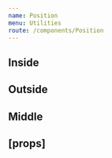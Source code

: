```yaml
---
name: Position
menu: Utilities
route: /components/Position
---
```



<PageTitle src="components/Position" title="Position" />

## Inside

<Playground>
  <div style={{ position: 'relative', width: '40px', height: '40px', backgroundColor: themes.light['color-BG50'] }}>
    <Position raised location="center" style={{ width: 12, height: 12 }}>
      <div style={{ width: '8px', height: '8px', backgroundColor: '#000', borderRadius: '100%' }} />
    </Position>
    <Position location="bottom-left" style={{ width: 12, height: 12 }} variant="inside">
      <div style={{ width: '8px', height: '8px', backgroundColor: '#000', borderRadius: '100%' }} />
    </Position>
    <Position location="bottom-center" style={{ width: 12, height: 12 }} variant="inside">
      <div style={{ width: '8px', height: '8px', backgroundColor: '#000', borderRadius: '100%' }} />
    </Position>
    <Position location="bottom-right" style={{ width: 12, height: 12 }} variant="inside">
      <div style={{ width: '8px', height: '8px', backgroundColor: '#000', borderRadius: '100%' }} />
    </Position>
    <Position location="top-left" style={{ width: 12, height: 12 }} variant="inside">
      <div style={{ width: '8px', height: '8px', backgroundColor: '#000', borderRadius: '100%' }} />
    </Position>
    <Position location="top-center" style={{ width: 12, height: 12 }} variant="inside">
      <div style={{ width: '8px', height: '8px', backgroundColor: '#000', borderRadius: '100%' }} />
    </Position>
    <Position location="top-right" style={{ width: 12, height: 12 }} variant="inside">
      <div style={{ width: '8px', height: '8px', backgroundColor: '#000', borderRadius: '100%' }} />
    </Position>
    <Position location="left-center" style={{ width: 12, height: 12 }} variant="inside">
      <div style={{ width: '8px', height: '8px', backgroundColor: '#000', borderRadius: '100%' }} />
    </Position>
    <Position location="right-center" style={{ width: 12, height: 12 }} variant="inside">
      <div style={{ width: '8px', height: '8px', backgroundColor: '#000', borderRadius: '100%' }} />
    </Position>
    <Position location="center">
      <div style={{ width: '20px', height: '20px', backgroundColor: '#fff' }} />
    </Position>
  </div>
</Playground>

## Outside

<Playground>
  <div style={{ position: 'relative', width: '40px', height: '40px', backgroundColor: themes.light['color-BG50'] }}>
    <Position raised location="center" style={{ width: 12, height: 12 }}>
      <div style={{ width: '8px', height: '8px', backgroundColor: '#000', borderRadius: '100%' }} />
    </Position>
    <Position location="bottom-left" style={{ width: 12, height: 12 }} variant="outside">
      <div style={{ width: '8px', height: '8px', backgroundColor: '#000', borderRadius: '100%' }} />
    </Position>
    <Position location="bottom-center" style={{ width: 12, height: 12 }} variant="outside">
      <div style={{ width: '8px', height: '8px', backgroundColor: '#000', borderRadius: '100%' }} />
    </Position>
    <Position location="bottom-right" style={{ width: 12, height: 12 }} variant="outside">
      <div style={{ width: '8px', height: '8px', backgroundColor: '#000', borderRadius: '100%' }} />
    </Position>
    <Position location="top-left" style={{ width: 12, height: 12 }} variant="outside">
      <div style={{ width: '8px', height: '8px', backgroundColor: '#000', borderRadius: '100%' }} />
    </Position>
    <Position location="top-center" style={{ width: 12, height: 12 }} variant="outside">
      <div style={{ width: '8px', height: '8px', backgroundColor: '#000', borderRadius: '100%' }} />
    </Position>
    <Position location="top-right" style={{ width: 12, height: 12 }} variant="outside">
      <div style={{ width: '8px', height: '8px', backgroundColor: '#000', borderRadius: '100%' }} />
    </Position>
    <Position location="left-center" style={{ width: 12, height: 12 }} variant="outside">
      <div style={{ width: '8px', height: '8px', backgroundColor: '#000', borderRadius: '100%' }} />
    </Position>
    <Position location="right-center" style={{ width: 12, height: 12 }} variant="outside">
      <div style={{ width: '8px', height: '8px', backgroundColor: '#000', borderRadius: '100%' }} />
    </Position>
    <Position location="center">
      <div style={{ width: '20px', height: '20px', backgroundColor: '#fff' }} />
    </Position>
  </div>
</Playground>

## Middle

<Playground>
  <div style={{ position: 'relative', width: '40px', height: '40px', backgroundColor: themes.light['color-BG50'] }}>
    <Position raised location="center" style={{ width: 12, height: 12 }}>
      <div style={{ width: '8px', height: '8px', backgroundColor: '#000', borderRadius: '100%' }} />
    </Position>
    <Position location="bottom-left" style={{ width: 12, height: 12 }} variant="middle">
      <div style={{ width: '8px', height: '8px', backgroundColor: '#000', borderRadius: '100%' }} />
    </Position>
    <Position location="bottom-center" style={{ width: 12, height: 12 }} variant="middle">
      <div style={{ width: '8px', height: '8px', backgroundColor: '#000', borderRadius: '100%' }} />
    </Position>
    <Position location="bottom-right" style={{ width: 12, height: 12 }} variant="middle">
      <div style={{ width: '8px', height: '8px', backgroundColor: '#000', borderRadius: '100%' }} />
    </Position>
    <Position location="top-left" style={{ width: 12, height: 12 }} variant="middle">
      <div style={{ width: '8px', height: '8px', backgroundColor: '#000', borderRadius: '100%' }} />
    </Position>
    <Position location="top-center" style={{ width: 12, height: 12 }} variant="middle">
      <div style={{ width: '8px', height: '8px', backgroundColor: '#000', borderRadius: '100%' }} />
    </Position>
    <Position location="top-right" style={{ width: 12, height: 12 }} variant="middle">
      <div style={{ width: '8px', height: '8px', backgroundColor: '#000', borderRadius: '100%' }} />
    </Position>
    <Position location="left-center" style={{ width: 12, height: 12 }} variant="middle">
      <div style={{ width: '8px', height: '8px', backgroundColor: '#000', borderRadius: '100%' }} />
    </Position>
    <Position location="right-center" style={{ width: 12, height: 12 }} variant="middle">
      <div style={{ width: '8px', height: '8px', backgroundColor: '#000', borderRadius: '100%' }} />
    </Position>
    <Position location="center">
      <div style={{ width: '20px', height: '20px', backgroundColor: '#fff' }} />
    </Position>
  </div>
</Playground>

## [props]

<Props of={Position} />
